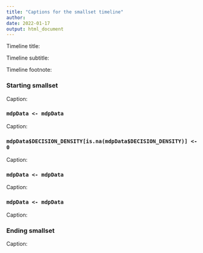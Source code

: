 ```yaml
---
title: "Captions for the smallset timeline"
author: 
date: 2022-01-17
output: html_document
---
```


Timeline title: 

Timeline subtitle: 

Timeline footnote: 

### Starting smallset

Caption: 

### `mdpData <- mdpData`

Caption: 

### `mdpData$DECISION_DENSITY[is.na(mdpData$DECISION_DENSITY)] <- 0`

Caption: 

### `mdpData <- mdpData`

Caption: 

### `mdpData <- mdpData`

Caption: 

### Ending smallset

Caption: 
